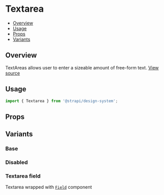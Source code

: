 

<Meta of={TextareaStories} />

# Textarea

- [Overview](#overview)
- [Usage](#usage)
- [Props](#props)
- [Variants](#variants)

## Overview

TextAreas allows user to enter a sizeable amount of free-form text.
[View source](https://github.com/strapi/design-system/tree/main/packages/strapi-design-system/src/Textarea)

## Usage

```js
import { Textarea } from '@strapi/design-system';
```

<Canvas of={TextareaStories.Base} />

## Props

<ArgsTable of={Textarea} />

## Variants

### Base

<Canvas of={TextareaStories.Base} />

### Disabled

<Canvas of={TextareaStories.Disabled} />

### Textarea field

Textarea wrapped with
[`Field`](https://github.com/strapi/design-system/tree/main/packages/strapi-design-system/src/Field) component

<Canvas of={TextareaStories.WithField} />
